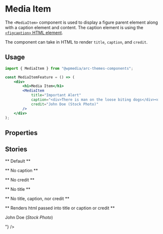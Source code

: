 

<Meta title="Components/Media Item" component={MediaItem} />

# Media Item

The `<MediaItem>` component is used to display a figure parent element along with a caption element and content. The caption element is using the [`<figcaption>` HTML element](https://developer.mozilla.org/en-US/docs/Web/HTML/Element/figcaption).

The component can take in HTML to render `title`, `caption`, and `credit`.

## Usage

```jsx
import { MediaItem } from "@wpmedia/arc-themes-components";

const MediaItemFeature = () => (
	<div>
		<h1>Media Item</h1>
		<MediaItem
			title="Important Alert"
			caption="<div>There is man on the loose biting dogs</div><div>All dogs should evacuate the area</div>"
			credit="John Doe (Stock Photo)"
		/>
	</div>
);
```

## Properties

<ArgsTable of={MediaItem} />

## Stories

** Default **

<Canvas>
	<Story name="Default">
		<MediaItem
			caption={"There is a man on the loose who seems to be biting dogs"}
			credit="John Doe (Stock Photo)"
			title={"Man Bites Dog"}
		/>
	</Story>
</Canvas>

** No caption **

<Canvas>
	<Story name="No caption">
		<MediaItem caption="" credit="John Doe (Stock Photo)" title={"Man Bites Dog"} />
	</Story>
</Canvas>

** No credit **

<Canvas>
	<Story name="No credit">
		<MediaItem
			caption={"There is a man on the loose who seems to be biting dogs"}
			credit=""
			title={"Man Bites Dog"}
		/>
	</Story>
</Canvas>

** No title **

<Canvas>
	<Story name="No title">
		<MediaItem
			caption={"There is a man on the loose who seems to be biting dogs"}
			credit="John Doe (Stock Photo)"
			title={""}
		/>
	</Story>
</Canvas>

** No title, caption, nor credit **

<Canvas>
	<Story name="No title, caption, nor credit">
		<MediaItem caption={""} credit="" title={""} />
	</Story>
</Canvas>

** Renders html passed into title or caption or credit **

<Canvas>
	<Story name="Renders html passed into title or caption">
		<MediaItem
			title="<p>Important Alert</p>"
			caption="<div><p>There is man on the loose biting dogs</p></div><div><p>All dogs should evacuate the area</p></div>"
			credit={"<div><p>John Doe (<i>Stock Photo</i>)</p></div>"}
		/>
	</Story>
</Canvas>

